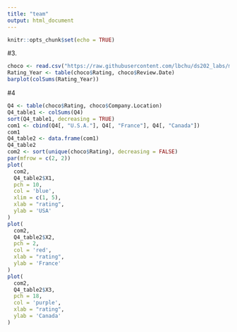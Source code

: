 ```yaml
---
title: "team"
output: html_document
---
```


```r
knitr::opts_chunk$set(echo = TRUE)
```

#3.
```r
choco <- read.csv("https://raw.githubusercontent.com/lbchu/ds202_labs/master/choco.csv")
Rating_Year <- table(choco$Rating, choco$Review.Date)
barplot(colSums(Rating_Year))
```




#4  
```r
Q4 <- table(choco$Rating, choco$Company.Location)
Q4_table1 <- colSums(Q4)
sort(Q4_table1, decreasing = TRUE)
com1 <- cbind(Q4[, "U.S.A."], Q4[, "France"], Q4[, "Canada"])
com1
Q4_table2 <- data.frame(com1)
Q4_table2
com2 <- sort(unique(choco$Rating), decreasing = FALSE)
par(mfrow = c(2, 2))
plot(
  com2,
  Q4_table2$X1,
  pch = 10,
  col = 'blue',
  xlim = c(1, 5),
  xlab = "rating",
  ylab = 'USA'
)
plot(
  com2,
  Q4_table2$X2,
  pch = 2,
  col = 'red',
  xlab = "rating",
  ylab = 'France'
)
plot(
  com2,
  Q4_table2$X3,
  pch = 18,
  col = 'purple',
  xlab = "rating",
  ylab = 'Canada'
)
```


